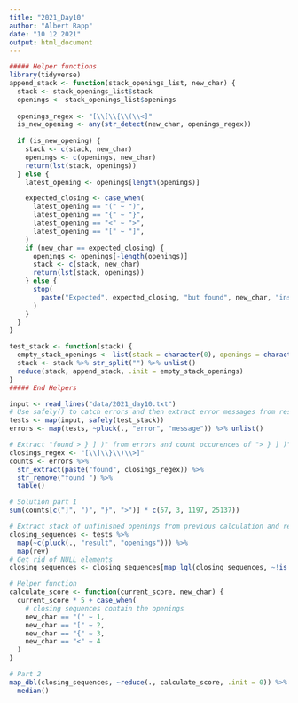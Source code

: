 ```yaml
---
title: "2021_Day10"
author: "Albert Rapp"
date: "10 12 2021"
output: html_document
---
```

```r
##### Helper functions
library(tidyverse)
append_stack <- function(stack_openings_list, new_char) {
  stack <- stack_openings_list$stack
  openings <- stack_openings_list$openings
  
  openings_regex <- "[\\[\\{\\(\\<]"
  is_new_opening <- any(str_detect(new_char, openings_regex))
  
  if (is_new_opening) {
    stack <- c(stack, new_char)
    openings <- c(openings, new_char)
    return(lst(stack, openings))
  } else {
    latest_opening <- openings[length(openings)]

    expected_closing <- case_when(
      latest_opening == "(" ~ ")",
      latest_opening == "{" ~ "}",
      latest_opening == "<" ~ ">",
      latest_opening == "[" ~ "]",
    )
    if (new_char == expected_closing) {
      openings <- openings[-length(openings)]
      stack <- c(stack, new_char)
      return(lst(stack, openings))
    } else {
      stop(
        paste("Expected", expected_closing, "but found", new_char, "instead")
      )
    }
  }
}

test_stack <- function(stack) {
  empty_stack_openings <- list(stack = character(0), openings = character(0))
  stack <- stack %>% str_split("") %>% unlist()
  reduce(stack, append_stack, .init = empty_stack_openings)
}
##### End Helpers

input <- read_lines("data/2021_day10.txt")
# Use safely() to catch errors and then extract error messages from resulting list
tests <- map(input, safely(test_stack))
errors <- map(tests, ~pluck(., "error", "message")) %>% unlist()

# Extract "found > } ] )" from errors and count occurences of "> } ] )"
closings_regex <- "[\\]\\}\\)\\>]"
counts <- errors %>% 
  str_extract(paste("found", closings_regex)) %>% 
  str_remove("found ") %>% 
  table()

# Solution part 1
sum(counts[c("]", ")", "}", ">")] * c(57, 3, 1197, 25137))
```

```r
# Extract stack of unfinished openings from previous calculation and revert order
closing_sequences <- tests %>%  
  map(~c(pluck(., "result", "openings"))) %>% 
  map(rev) 
# Get rid of NULL elements
closing_sequences <- closing_sequences[map_lgl(closing_sequences, ~!is.null(.))]

# Helper function
calculate_score <- function(current_score, new_char) {
  current_score * 5 + case_when(
    # closing sequences contain the openings
    new_char == "(" ~ 1,
    new_char == "[" ~ 2,
    new_char == "{" ~ 3,
    new_char == "<" ~ 4
  )
}

# Part 2
map_dbl(closing_sequences, ~reduce(., calculate_score, .init = 0)) %>% 
  median()
```

